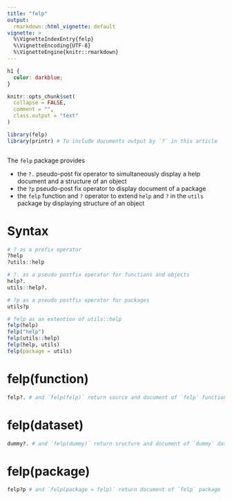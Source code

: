 ```yaml
---
title: "felp"
output: 
  rmarkdown::html_vignette: default
vignette: >
  %\VignetteIndexEntry{felp}
  %\VignetteEncoding{UTF-8}
  %\VignetteEngine{knitr::rmarkdown}
---
```


```css
h1 {
  color: darkblue;
}
```


```r
knitr::opts_chunk$set(
  collapse = FALSE,
  comment = "",
  class.output = "text"
)
```

```r
library(felp)
library(printr) # To include documents output by `?` in this article
```

```r

```

The `felp` package provides

- the `?.` pseudo-post fix operator to simultaneously display a help document
  and a structure of an object
- the `?p` pseudo-post fix operator to display document of a package
- the `felp` function and `?` operator to extend `help` and `?` in the `utils` package
  by displaying structure of an object

# Syntax

``` r
# ? as a prefix operator
?help
?utils::help

# ?. as a pseudo postfix operator for functions and objects
help?.
utils::help?.

# ?p as a pseudo postfix operator fur packages
utils?p

# felp as an extention of utils::help
felp(help)
felp("help")
felp(utils::help)
felp(help, utils)
felp(package = utils)
```

# felp(function)

```r
felp?. # and `felp(felp)` return source and document of `felp` function
```


# felp(dataset)

```r
dummy?. # and `felp(dummy)` return sructure and document of `dummy` dataset.
```

# felp(package)

```r
felp?p # and `felp(package = felp)` return document of `felp` package
```

